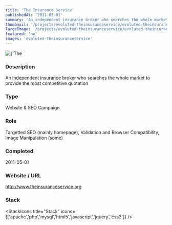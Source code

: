 ```yaml
---
title: 'The Insurance Service'
publishedAt: '2011-05-01'
summary: 'An independent insurance broker who searches the whole market to provide the most competitive quotation'
thumbnail: '/projects/evoluted-theinsuranceservice/evoluted-theinsuranceservice_small.jpg'
largeImage: '/projects/evoluted-theinsuranceservice/evoluted-theinsuranceservice_large.jpg'
featured: 'no'
images: 'evoluted-theinsuranceservice'
---
```


<div className="relative w-full h-[400px] sm:h-[600px] md:h-[760px] lg:h-[920px]">
  <Image
    alt={'The Insurance Service'}
    src={'/projects/evoluted-theinsuranceservice/evoluted-theinsuranceservice.jpg'}
    sizes="(max-width: 640px) 100%, 100%"
    fill={true}
    priority
    style={{
      objectFit: 'contain'
    }}
  />
</div>

### Description

An independent insurance broker who searches the whole market to provide the most competitive quotation


### Type

Website & SEO Campaign

### Role

Targetted SEO (mainly homepage), Validation and Browser Compatibility, Image Manipulation (some)

### Completed
2011-05-01

### Website / URL
http://www.theinsuranceservice.org


### Stack

<StackIcons
  title="Stack"
  icons={['apache','php','mysql','html5','javascript','jquery','css3']}
  />
